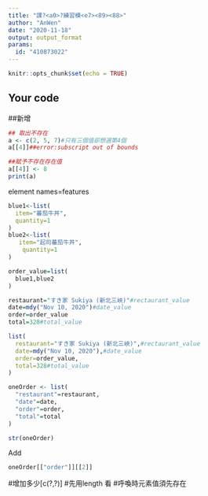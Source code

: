 ---
title: "課?<a0>?練習模<e7><89><88>"
author: "AnWen"
date: "2020-11-18"
output: output_format
params:
  id: "410873022"
---

```{r setup, include=FALSE}
knitr::opts_chunk$set(echo = TRUE)
```

## Your code
##新增

```{r}
## 取出不存在
a <- c(2, 5, 7)#只有三個值卻想選第4個
a[[4]]##error:subscript out of bounds
```
```{r}
##賦予不存在存在值
a[[4]] <- 8
print(a)
```
element names=features
```{r}
blue1<-list(
  item="蕃茄牛丼",
  quantity=1
)
blue2<-list(
   item="起司蕃茄牛丼",
    quantity=1
)
```

```{r}
order_value=list(
  blue1,blue2
)
```

```{r}
restaurant="すき家 Sukiya (新北三峽)"#rectaurant_value
date=mdy("Nov 10, 2020")#date_value
order=order_value
total=328#total_value
```
```{r}
list(
  restaurant="すき家 Sukiya (新北三峽)",#rectaurant_value
  date=mdy("Nov 10, 2020"),#date_value
  order=order_value,
  total=328#total_value
)
```
```{r}
oneOrder <- list(
  "restaurant"=restaurant,
  "date"=date,
  "order"=order,
  "total"=total
)
```
```{r}
str(oneOrder)
```
Add
```{r}
oneOrder[["order"]][[2]]
```
#增加多少[c(?,?)]
#先用length 看
#呼喚時元素值須先存在
